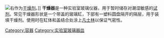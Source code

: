 {{來源|time=2017-01-29T21:37:02+00:00}}
[[File:Desiccator.jpg|右]]作为[[干燥剂|干燥剂]]。]]
'''干燥器'''是一种实验室玻璃仪器，用于暂时储存对潮湿敏感的[[试剂|试剂]]。常见干燥器形状是一个带盖的玻璃缸，下部有一塑料圆盘隔开的隔层，用于装填干燥剂。使用时在缸体和盖结合处涂上[[凡士林|凡士林]]以保证气密性。
{{小作品}}
{{实验室设备}}
[[Category:容器|Category:容器]]
[[Category:实验室玻璃器皿|Category:实验室玻璃器皿]]